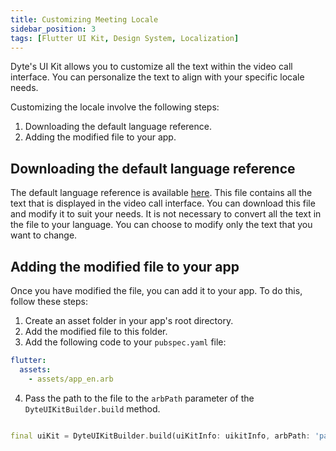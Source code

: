```yaml
---
title: Customizing Meeting Locale
sidebar_position: 3
tags: [Flutter UI Kit, Design System, Localization]
---
```


Dyte's UI Kit allows you to customize all the text within the video call interface. You can personalize the text to align with your specific locale needs.

Customizing the locale involve the following steps:


1. Downloading the default language reference.
2. Adding the modified file to your app.

## Downloading the default language reference

The default language reference is available [here](https://dyte-assets.s3.ap-south-1.amazonaws.com/sdk/flutter_ui_kit/app_en.arb). This file contains all the text that is displayed in the video call interface. You can download this file and modify it to suit your needs. It is not necessary to convert all the text in the file to your language. You can choose to modify only the text that you want to change.

## Adding the modified file to your app

Once you have modified the file, you can add it to your app. To do this, follow these steps:

1. Create an asset folder in your app's root directory.
2. Add the modified file to this folder.
3. Add the following code to your `pubspec.yaml` file:

```yaml
flutter:
  assets:
    - assets/app_en.arb
```

4. Pass the path to the file to the `arbPath` parameter of the `DyteUIKitBuilder.build` method.

```dart

final uiKit = DyteUIKitBuilder.build(uiKitInfo: uikitInfo, arbPath: 'path/to/arb/file');

```